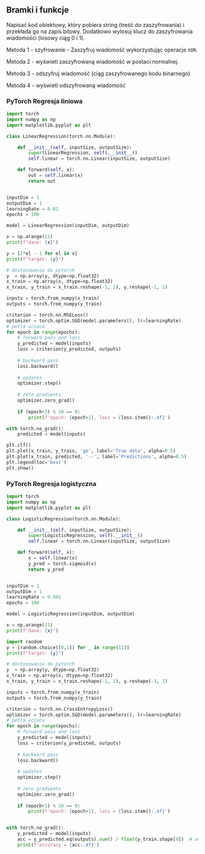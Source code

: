 
## Bramki i funkcje

Napisać kod obiektowy, który pobiera string (treść do zaszyfrowania) i przekłada go na zapis bitowy. 
Dodatkowo wylosuj klucz do zaszyfrowania wiadomości (losowy ciąg 0 i 1).

Metoda 1 - szyfrowanie - Zaszyfruj wiadomość wykorzystując operacje `XOR`. 

Metoda 2 - wyświetl zaszyfrowaną wiadomość w postaci normalnej. 

Metoda 3 - odszyfruj wiadomość (ciąg zaszyfrowanego kodu binarnego)

Metoda 4 - wyświetl odszyfrowaną wiadomość


$$
\newcommand{\bra}[1]{\left \langle #1 \right \rvert}
\newcommand{\ket}[1]{\left \rvert #1 \right \rangle}
\newcommand{\braket}[2]{\left \langle #1 \middle \rvert #2 \right \rangle}
$$

### PyTorch Regresja liniowa

```python
import torch
import numpy as np
import matplotlib.pyplot as plt

class LinearRegression(torch.nn.Module):

    def __init__(self, inputSize, outputSize):
        super(LinearRegression, self).__init__()
        self.linear = torch.nn.Linear(inputSize, outputSize)

    def forward(self, x):
        out = self.linear(x)
        return out


inputDim = 1
outputDim = 1
learningRate = 0.01
epochs = 100

model = LinearRegression(inputDim, outputDim)

x = np.arange(11)
print(f"dane: {x}")

y = [2*el - 1 for el in x]
print(f"target: {y}")

# dostosowanie do pytorch
y  = np.array(y, dtype=np.float32)
x_train = np.array(x, dtype=np.float32)
x_train, y_train = x_train.reshape(-1, 1), y.reshape(-1, 1)

inputs = torch.from_numpy(x_train)
outputs = torch.from_numpy(y_train)

criterion = torch.nn.MSELoss() 
optimizer = torch.optim.SGD(model.parameters(), lr=learningRate)
# petla uczaca 
for epoch in range(epochs):
    # forward pass and loss
    y_predicted = model(inputs)
    loss = criterion(y_predicted, outputs)
    
    # backward pass
    loss.backward()
    
    # updates
    optimizer.step()
    
    # zero gradients
    optimizer.zero_grad()
    
    if (epoch+1) % 10 == 0:
        print(f'epoch: {epoch+1}, loss = {loss.item():.4f}')

with torch.no_grad():
    predicted = model(inputs)

plt.clf()
plt.plot(x_train, y_train, 'go', label='True data', alpha=0.5)
plt.plot(x_train, predicted, '--', label='Predictions', alpha=0.5)
plt.legend(loc='best')
plt.show()


```

### PyTorch Regresja logistyczna

```python
import torch
import numpy as np
import matplotlib.pyplot as plt

class LogisticRegression(torch.nn.Module):

    def __init__(self, inputSize, outputSize):
        super(LogisticRegression, self).__init__()
        self.linear = torch.nn.Linear(inputSize, outputSize)

    def forward(self, x):
        x = self.linear(x)
        y_pred = torch.sigmoid(x)
        return y_pred


inputDim = 1
outputDim = 1
learningRate = 0.001
epochs = 100

model = LogisticRegression(inputDim, outputDim)

x = np.arange(11)
print(f"dane: {x}")

import random
y = [random.choice([0,1]) for _ in range(11)]
print(f"target: {y}")

# dostosowanie do pytorch
y  = np.array(y, dtype=np.float32)
x_train = np.array(x, dtype=np.float32)
x_train, y_train = x_train.reshape(-1, 1), y.reshape(-1, 1)

inputs = torch.from_numpy(x_train)
outputs = torch.from_numpy(y_train)

criterion = torch.nn.CrossEntropyLoss()
optimizer = torch.optim.SGD(model.parameters(), lr=learningRate)
# petla uczaca 
for epoch in range(epochs):
    # forward pass and loss
    y_predicted = model(inputs)
    loss = criterion(y_predicted, outputs)
    
    # backward pass
    loss.backward()
    
    # updates
    optimizer.step()
    
    # zero gradients
    optimizer.zero_grad()
    
    if (epoch+1) % 10 == 0:
        print(f'epoch: {epoch+1}, loss = {loss.item():.4f}')


with torch.no_grad():
    y_predicted = model(inputs) 
    acc = y_predicted.eq(outputs).sum() / float(y_train.shape[0])  # accuracy
    print(f'accuracy = {acc:.4f}')
```